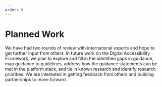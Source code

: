 ```yaml
---
order: 0
---
```


# Planned Work

We have had two rounds of review with international experts and hope to get further input from others. In future work on the Digital Accessibility Framework, we plan to explore and fill in the identified gaps in guidance, map guidance to guidelines, address how the guidance statements can be met in the platform stack, and tie in known research and identify research priorities. We are interested in getting feedback from others and building partnerships to move forward.
